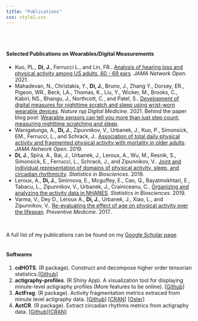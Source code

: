 ---
title: "Publications"
css: style2.css
---
<link rel="stylesheet" href="academicons/css/academicons.min.css"/>


<script>
  (function(i,s,o,g,r,a,m){i['GoogleAnalyticsObject']=r;i[r]=i[r]||function(){
  (i[r].q=i[r].q||[]).push(arguments)},i[r].l=1*new Date();a=s.createElement(o),
  m=s.getElementsByTagName(o)[0];a.async=1;a.src=g;m.parentNode.insertBefore(a,m)
  })(window,document,'script','https://www.google-analytics.com/analytics.js','ga');

  ga('create', 'UA-99094202-1', 'auto');
  ga('send', 'pageview');

</script>

<br>
<br>

#### Selected Publications on Wearables/Digital Measurements


* Kuo, PL., __Di, J.__, Ferrucci L., and Lin, FR.. [Analysis of hearing loss and physical activity among US adults, 60 - 69 ears](https://jamanetwork.com/journals/jamanetworkopen/fullarticle/2778845). _JAMA Network Open_. 2021.
* Mahadevan, N., Christakis, Y., __Di, J.__, Bruno, J., Zhang Y., Dorsey, ER., Pigeon, WR., Beck, LA., Thomas, K., Liu, Y., Wicker, M., Brooks, C., Kabiri, NS., Bhangu, J., Northcott, C., and Patel, S.. [Development of digital measures for nighttime scratch and sleep using wrist-worn wearable devices](https://www.nature.com/articles/s41746-021-00402-x). _Nature npj Digital Medicine_. 2021. 
Behind the paper blog post: [Wearable sensors can tell you more than just step count: measuring nighttime scratching and sleep](https://go.nature.com/3e2M4TH).
* Wanigatunga, A., __Di, J.__, Zipunnikov, V., Urbanek, J., Kuo, P., Simonsick, EM., Ferrucci, L., and Schrack, J.. [Association of total daily physical activity and fragmented physical activity with mortality in older adults](https://jamanetwork.com/journals/jamanetworkopen/fullarticle/2752084). _JAMA Network Open_. 2019.
* __Di, J.__, Spira, A., Bai, J., Urbanek, J., Leroux, A., Wu, M., Resnik, S., Simonsick, E., Ferrucci, L., Schrack, J., and Zipunnikov, V.. [Joint and individual representation of domains of physical activity, sleep, and circadian rhythmicity](https://link.springer.com/article/10.1007/s12561-019-09236-4). _Statistics in Biosciences_. 2019. 
* Leroux, A., __Di, J.__, Smirnova, E., Mcguffey, E., Cao, Q., Bayatmokhtari, E., Tabacu, L., Zipunnikov, V., Urbanek, J., Crainiceanu, C.. [Organizing and analyzing the activity data in NHANES](https://link.springer.com/article/10.1007/s12561-018-09229-9). _Statistics in Biosciences_. 2019.
* Varma, V., Dey D., Leroux A., __Di, J.__, Urbanek, J., Xiao, L., and Zipunnikov, V.. [Re-evaluating the effect of age on physical activity over the lifespan](http://www.sciencedirect.com/science/article/pii/S0091743517301949). _Preventive Medicine_. 2017..

<br>

A full list of my publications can be found on my [Google Scholar page](https://scholar.google.com/citations?user=9YSnIL4AAAAJ&hl=en).
<br>
<br>


#### Softwares

1. __cdHOTS__. (R package). Construct and decompose higher order tensorian statistics.[[Github](https://github.com/junruidi/cdHOTS)]
2. __actigraphy-profiles__. (R Shiny App). A visualization tool for displaying minute-level actigraphy profiles (More features to be online). [[Github](https://github.com/junruidi/actigraphy-profiles)]
3. __ActFrag__. (R package). Activity fragmentation metrics extraced from minute level actigraphy data. [[Github](https://github.com/junruidi/ActFrag)] [[CRAN](https://cran.r-project.org/web/packages/ActFrag/index.html)]
[[Osler](https://oslerinhealth.org/package/ActFrag)]
4. __ActCR__. (R package). Extract circadian rhythms metrics from actigraphy data. [[Github](https://github.com/junruidi/ActCR)][[CRAN](https://cran.r-project.org/web/packages/ActCR/index.html)]


